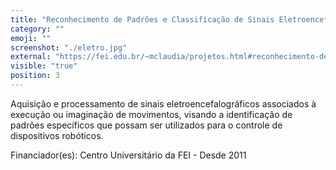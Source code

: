 ```yaml
---
title: "Reconhecimento de Padrões e Classificação de Sinais Eletroencefalográficos"
category: ""
emoji: ""
screenshot: "./eletro.jpg"
external: "https://fei.edu.br/~mclaudia/projetos.html#reconhecimento-de-padroes-e-classificacao-de-sinais-eletroencefalograficos"
visible: "true"
position: 3
---
```


Aquisição e processamento de sinais eletroencefalográficos associados à execução ou imaginação de movimentos, visando a identificação de padrões específicos que possam ser utilizados para o controle de dispositivos robóticos.

Financiador(es): 
Centro Universitário da FEI - Desde 2011